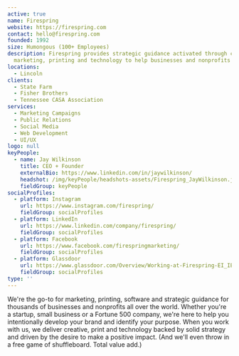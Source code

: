 ```yaml
---
active: true
name: Firespring
website: https://firespring.com
contact: hello@firespring.com
founded: 1992
size: Humongous (100+ Employees)
description: Firespring provides strategic guidance activated through creative solutions in
  marketing, printing and technology to help businesses and nonprofits prosper.
locations:
  - Lincoln
clients:
  - State Farm
  - Fisher Brothers
  - Tennessee CASA Association
services:
  - Marketing Campaigns
  - Public Relations
  - Social Media
  - Web Development
  - UI/UX
logo: null
keyPeople:
  - name: Jay Wilkinson
    title: CEO + Founder
    externalBio: https://www.linkedin.com/in/jaywilkinson/
    headshot: /img/keyPeople/headshots-assets/Firespring_JayWilkinson.jpg
    fieldGroup: keyPeople
socialProfiles:
  - platform: Instagram
    url: https://www.instagram.com/firespring/
    fieldGroup: socialProfiles
  - platform: LinkedIn
    url: https://www.linkedin.com/company/firespring/
    fieldGroup: socialProfiles
  - platform: Facebook
    url: https://www.facebook.com/firespringmarketing/
    fieldGroup: socialProfiles
  - platform: Glassdoor
    url: https://www.glassdoor.com/Overview/Working-at-Firespring-EI_IE834914.11,21.htm
    fieldGroup: socialProfiles
type: ''
---
```


We're the go-to for marketing, printing, software and strategic guidance for thousands of businesses and nonprofits all over the world. Whether you're a startup, small business or a Fortune 500 company, we're here to help you intentionally develop your brand and identify your purpose. When you work with us, we deliver creative, print and technology backed by solid strategy and driven by the desire to make a positive impact. (And we'll even throw in a free game of shuffleboard. Total value add.)
